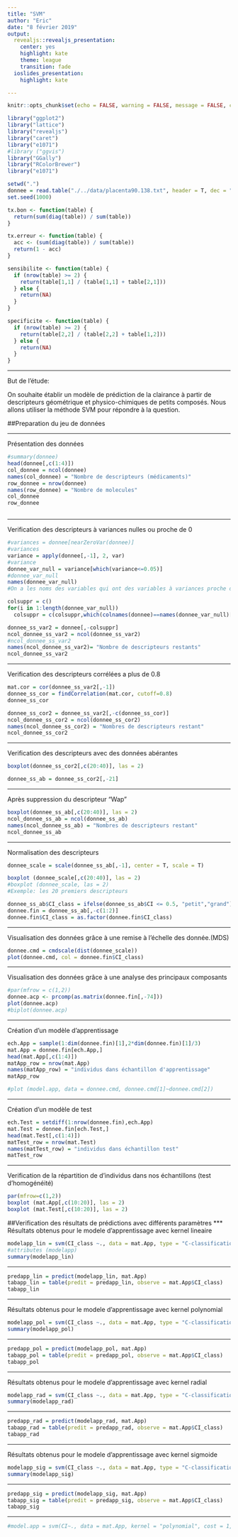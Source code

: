 ```yaml
---
title: "SVM"
author: "Eric"
date: "8 février 2019"
output:
  revealjs::revealjs_presentation:
    center: yes
    highlight: kate
    theme: league
    transition: fade
  ioslides_presentation:
    highlight: kate

---
```


```r
knitr::opts_chunk$set(echo = FALSE, warning = FALSE, message = FALSE, comment = NA)
```

```r
library("ggplot2")
library("lattice")
library("revealjs")
library("caret")
library("e1071")
#library ("ggvis")
library("GGally")
library("RColorBrewer")
library("e1071")
```

```r
setwd(".")
donnee = read.table("./../data/placenta90.138.txt", header = T, dec = ".", sep = "\t")
set.seed(1000)
```

```r
tx.bon <- function(table) {
  return(sum(diag(table)) / sum(table))
}

tx.erreur <- function(table) {
  acc <- (sum(diag(table)) / sum(table))
  return(1 - acc)
}

sensibilite <- function(table) {
  if (nrow(table) >= 2) {
    return(table[1,1] / (table[1,1] + table[2,1]))
  } else {
    return(NA)
  }
}

specificite <- function(table) {
  if (nrow(table) >= 2) {
    return(table[2,2] / (table[2,2] + table[1,2]))
  } else {
    return(NA)
  }
}
```
***

But de l'étude:

On souhaite établir un modèle de prédiction de la clairance à partir de descripteurs géométrique et physico-chimiques de petits composés. Nous allons utiliser la méthode SVM pour répondre à la question.

##Preparation du jeu de données

***
Présentation des données
```r
#summary(donnee)
head(donnee[,c(1:4)])
col_donnee = ncol(donnee)
names(col_donnee) = "Nombre de descripteurs (médicaments)"
row_donnee = nrow(donnee)
names(row_donnee) = "Nombre de molecules"
col_donnee
row_donnee
```

```r

```


***
Verification des descripteurs à variances nulles ou proche de 0
```r

#variances = donnee[nearZeroVar(donnee)]
#variances
variance = apply(donnee[,-1], 2, var)
#variance
donnee_var_null = variance[which(variance<=0.05)]
#donnee_var_null
names(donnee_var_null)
#On a les noms des variables qui ont des variables à variances proche de 0
```

```r
colsuppr = c()
for(i in 1:length(donnee_var_null))
  colsuppr = c(colsuppr,which(colnames(donnee)==names(donnee_var_null)[i]))

donnee_ss_var2 = donnee[,-colsuppr]
ncol_donnee_ss_var2 = ncol(donnee_ss_var2)
#ncol_donnee_ss_var2
names(ncol_donnee_ss_var2)= "Nombre de descripteurs restants"
ncol_donnee_ss_var2
```

***
Verification des descripteurs corrélées a plus de 0.8
```r
mat.cor = cor(donnee_ss_var2[,-1])
donnee_ss_cor = findCorrelation(mat.cor, cutoff=0.8)
donnee_ss_cor

donnee_ss_cor2 = donnee_ss_var2[,-c(donnee_ss_cor)]
ncol_donnee_ss_cor2 = ncol(donnee_ss_cor2)
names(ncol_donnee_ss_cor2) = "Nombres de descripteurs restant"
ncol_donnee_ss_cor2
```

***
Verification des descripteurs avec des données abérantes
```r
boxplot(donnee_ss_cor2[,c(20:40)], las = 2)
```

```r
donnee_ss_ab = donnee_ss_cor2[,-21]
```

***
Après suppression du descripteur "Wap"
```r
boxplot(donnee_ss_ab[,c(20:40)], las = 2)
ncol_donnee_ss_ab = ncol(donnee_ss_ab)
names(ncol_donnee_ss_ab) = "Nombres de descripteurs restant"
ncol_donnee_ss_ab
```

***
Normalisation des descripteurs
```r
donnee_scale = scale(donnee_ss_ab[,-1], center = T, scale = T)

boxplot (donnee_scale[,c(20:40)], las = 2)
#boxplot (donnee_scale, las = 2)
#Exemple: les 20 premiers descripteurs
```

```r
donnee_ss_ab$CI_class = ifelse(donnee_ss_ab$CI <= 0.5, "petit","grand")
donnee.fin = donnee_ss_ab[,-c(1:2)]
donnee.fin$CI_class = as.factor(donnee.fin$CI_class)
```

***
Visualisation des données grâce à une remise à l'échelle des donnée.(MDS)
```r
donnee.cmd = cmdscale(dist(donnee_scale))
plot(donnee.cmd, col = donnee.fin$CI_class)
```

***
Visualisation des données grâce à une analyse des principaux composants
```r
#par(mfrow = c(1,2))
donnee.acp <- prcomp(as.matrix(donnee.fin[,-74]))
plot(donnee.acp)
#biplot(donnee.acp)
```

***
Création d'un modèle d'apprentissage
```r
ech.App = sample(1:dim(donnee.fin)[1],2*dim(donnee.fin)[1]/3)
mat.App = donnee.fin[ech.App,]
head(mat.App[,c(1:4)])
matApp_row = nrow(mat.App)
names(matApp_row) = "individus dans échantillon d'apprentissage"
matApp_row

#plot (model.app, data = donnee.cmd, donnee.cmd[1]~donnee.cmd[2])
```

***
Création d'un modèle de test
```r
ech.Test = setdiff(1:nrow(donnee.fin),ech.App)
mat.Test = donnee.fin[ech.Test,]
head(mat.Test[,c(1:4)])
matTest_row = nrow(mat.Test)
names(matTest_row) = "individus dans échantillon test"
matTest_row
```

***
Verification de la répartition de d'individus dans nos échantillons (test d'homogénéité)
```r
par(mfrow=c(1,2))
boxplot (mat.App[,c(10:20)], las = 2)
boxplot (mat.Test[,c(10:20)], las = 2)
```

##Verification des résultats de prédictions avec différents paramètres
***
Résultats obtenus pour le modele d'apprentissage avec kernel lineaire
```r
modelapp_lin = svm(CI_class ~., data = mat.App, type = "C-classification", kernel = "linear")
#attributes (modelapp)
summary(modelapp_lin)
```

***
```r
predapp_lin = predict(modelapp_lin, mat.App)
tabapp_lin = table(predit = predapp_lin, observe = mat.App$CI_class)
tabapp_lin
```

***
Résultats obtenus pour le modele d'apprentissage avec kernel polynomial
```r
modelapp_pol = svm(CI_class ~., data = mat.App, type = "C-classification", kernel = "polynomial")
summary(modelapp_pol)
```

***
```r
predapp_pol = predict(modelapp_pol, mat.App)
tabapp_pol = table(predit = predapp_pol, observe = mat.App$CI_class)
tabapp_pol
```

***
Résultats obtenus pour le modele d'apprentissage avec kernel radial
```r
modelapp_rad = svm(CI_class ~., data = mat.App, type = "C-classification", kernel = "radial")
summary(modelapp_rad)
```

***
```r
predapp_rad = predict(modelapp_rad, mat.App)
tabapp_rad = table(predit = predapp_rad, observe = mat.App$CI_class)
tabapp_rad
```

***
Résultats obtenus pour le modele d'apprentissage avec kernel sigmoide
```r
modelapp_sig = svm(CI_class ~., data = mat.App, type = "C-classification", kernel = "sigmoid")
summary(modelapp_sig)
```

***
```r
predapp_sig = predict(modelapp_sig, mat.App)
tabapp_sig = table(predit = predapp_sig, observe = mat.App$CI_class)
tabapp_sig
```

***
```r
#model.app = svm(CI~., data = mat.App, kernel = "polynomial", cost = 1, scale =F)
```


